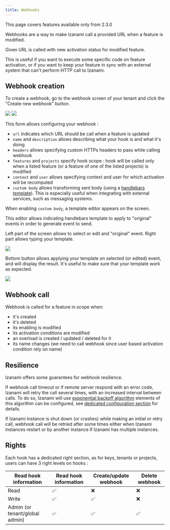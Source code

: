 ```yaml
---
title: Webhooks
---
```



<Note>This page covers features available only from 2.3.0</Note>

Webhooks are a way to make Izanami call a provided URL when a feature is modified.

Given URL is called with new activation status for modified feature.

This is useful if you want to execute some specific code on feature activation,
or if you want to keep your feature in sync with an external system that can't perform HTTP
call to Izanami.

## Webhook creation

To create a webhook, go to the webhook screen of your tenant and click the "Create new webhook" button.

<img src={webhookPage} />

<img src={webhookForm} />

This form allows configuring your webhook :

- `url` indicates which URL should be call when a feature is updated
- `name` and `description` allows describing what your hook is and what it's doing
- `headers` allows specifying custom HTTPs headers to pass while calling webhook
- `features` and `projects` specify hook scope : hook will be called only when a listed feature (or a feature of one of the listed projects) is modified
- `context` and `user` allows specifying context and user for which activation will be recomputed
- `custom body` allows transforming sent body (using a [handlebars template](https://handlebarsjs.com/)).
  This is especially useful when integrating with external services, such as messaging systems.

When enabling `custom body`, a template editor appears on the screen.

This editor allows indicating handlebars template to apply to "original" events in order to generate event to send.

Left part of the screen allows to select or edit and "original" event.
Right part allows typing your template.

<img src={webhookHandlebarForm} />

Bottom button allows applying your template on selected (or edited) event, and will display the result.
It's useful to make sure that your template work as expected.

<img src={webhookCompleteForm} />

## Webhook call

Webhook is called for a feature in scope when:

- it's created
- it's deleted
- its enabling is modified
- its activation conditions are modified
- an overload is created / updated / deleted for it
- its name changes (we need to call webhook since user based activation condition rely on name)

## Resilience

Izanami offers some guarantees for webhook resilience.

If webhook call timeout or if remote server respond with an error code,
Izanami will retry the call several times, with an increased interval between calls.
To do so, Izanami will use [exponential backoff algorithm](https://en.wikipedia.org/wiki/Exponential_backoff)
elements of this algorithm can be configured, see [dedicated configuration section](./configuration#webhooks) for details.

If Izanami instance is shut down (or crashes) while making an initial or retry call, webhook call will be retried after some times either when Izanami instances restart or by another instance if Izanami has multiple instances.

## Rights

Each hook has a dedicated right section, as for keys, tenants or projects, users can have 3 right levels on hooks :

| Read hook information          | Read hook information | Create/update webhook | Delete webhook |
| ------------------------------ | --------------------- | --------------------- | -------------- |
| Read                           | ✅                    | ❌                    | ❌             |
| Write                          | ✅                    | ✅                    | ❌             |
| Admin (or tenant/global admin) | ✅                    | ✅                    | ✅             |
